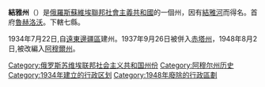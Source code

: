 '''結雅州'''（{{lang-ru|Зейская область}}）是[[俄羅斯蘇維埃聯邦社會主義共和國|俄羅斯蘇維埃聯邦社會主義共和國]]的一個州，因有[[結雅河|結雅河]]而得名。首府[[斯科沃羅季諾|魯赫洛沃]]。下轄七縣。

1934年7月22日,自[[遠東邊疆區|遠東邊疆區]]建州。1937年9月26日被併入[[赤塔州|赤塔州]]，1948年8月2日,被改編入[[阿穆爾州|阿穆爾州]]。

{{苏联小作品}}
[[Category:俄罗斯苏维埃联邦社会主义共和国州份|Category:俄罗斯苏维埃联邦社会主义共和国州份]]
[[Category:阿穆尔州历史|Category:阿穆尔州历史]]
[[Category:1934年建立的行政区划|Category:1934年建立的行政区划]]
[[Category:1948年廢除的行政區劃|Category:1948年廢除的行政區劃]]